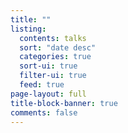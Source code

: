 ```yaml
---
title: ""
listing:
  contents: talks
  sort: "date desc"
  categories: true
  sort-ui: true
  filter-ui: true
  feed: true
page-layout: full
title-block-banner: true
comments: false
---
```

